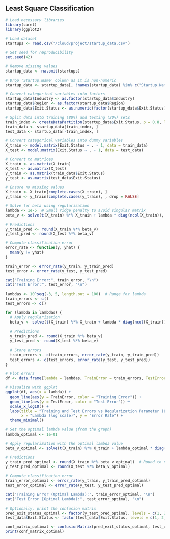 
## Least Square Classification

```r
# Load necessary libraries
library(caret)
library(ggplot2)

# Load dataset
startups <- read.csv("/cloud/project/startup_data.csv")

# Set seed for reproducibility
set.seed(42)

# Remove missing values
startup_data <- na.omit(startups)

# Drop 'Startup.Name' column as it is non-numeric
startup_data <- startup_data[, !names(startup_data) %in% c("Startup.Name")]

# Convert categorical variables into factors
startup_data$Industry <- as.factor(startup_data$Industry)
startup_data$Region <- as.factor(startup_data$Region)
startup_data$Exit.Status <- as.numeric(factor(startup_data$Exit.Status))  # Convert exit status to numeric

# Split data into training (80%) and testing (20%) sets
train_index <- createDataPartition(startup_data$Exit.Status, p = 0.8, list = FALSE)
train_data <- startup_data[train_index, ]
test_data <- startup_data[-train_index, ]

# Convert categorical variables into dummy variables
X_train <- model.matrix(Exit.Status ~ . - 1, data = train_data)  
X_test <- model.matrix(Exit.Status ~ . - 1, data = test_data)

# Convert to matrices
X_train <- as.matrix(X_train)
X_test <- as.matrix(X_test)
y_train <- as.matrix(train_data$Exit.Status)
y_test <- as.matrix(test_data$Exit.Status)

# Ensure no missing values
X_train <- X_train[complete.cases(X_train), ]
y_train <- y_train[complete.cases(y_train), , drop = FALSE]

# Solve for beta using regularization
lambda <- 1e-5  # Small ridge penalty to avoid singular matrix
beta_v <- solve(t(X_train) %*% X_train + lambda * diag(ncol(X_train)), t(X_train) %*% y_train)

# Predictions
y_train_pred <- round(X_train %*% beta_v)
y_test_pred <- round(X_test %*% beta_v)

# Compute classification error
error_rate <- function(y, yhat) {
  mean(y != yhat)
}

train_error <- error_rate(y_train, y_train_pred)
test_error <- error_rate(y_test, y_test_pred)

cat("Training Error:", train_error, "\n")
cat("Test Error:", test_error, "\n")
```


```r
lambdas <- 10^seq(-3, 5, length.out = 100)  # Range for lambda
train_errors <- c()
test_errors <- c()

for (lambda in lambdas) {
  # Apply regularization
  beta_v <- solve(t(X_train) %*% X_train + lambda * diag(ncol(X_train)), t(X_train) %*% y_train)
  
  # Predictions
  y_train_pred <- round(X_train %*% beta_v)
  y_test_pred <- round(X_test %*% beta_v)
  
  # Store errors
  train_errors <- c(train_errors, error_rate(y_train, y_train_pred))
  test_errors <- c(test_errors, error_rate(y_test, y_test_pred))
}

# Plot errors
df <- data.frame(lambda = lambdas, TrainError = train_errors, TestError = test_errors)

# Visualize with ggplot
ggplot(df, aes(x = lambda)) + 
  geom_line(aes(y = TrainError, color = "Training Error")) +
  geom_line(aes(y = TestError, color = "Test Error")) +
  scale_x_log10() +
  labs(title = "Training and Test Errors vs Regularization Parameter (Lambda)",
       x = "Lambda (log scale)", y = "Error Rate") +
  theme_minimal()

```

```r
# Set the optimal lambda value (from the graph)
lambda_optimal <- 1e-01

# Apply regularization with the optimal lambda value
beta_v_optimal <- solve(t(X_train) %*% X_train + lambda_optimal * diag(ncol(X_train)), t(X_train) %*% y_train)

# Predictions
y_train_pred_optimal <- round(X_train %*% beta_v_optimal)  # Round to nearest class
y_test_pred_optimal <- round(X_test %*% beta_v_optimal)

# Compute classification error
train_error_optimal <- error_rate(y_train, y_train_pred_optimal)
test_error_optimal <- error_rate(y_test, y_test_pred_optimal)

cat("Training Error (Optimal Lambda):", train_error_optimal, "\n")
cat("Test Error (Optimal Lambda):", test_error_optimal, "\n")

# Optionally, print the confusion matrix
pred_exit_status_optimal <- factor(y_test_pred_optimal, levels = c(1, 2, 3))
test_data$Exit.Status <- factor(test_data$Exit.Status, levels = c(1, 2, 3))

conf_matrix_optimal <- confusionMatrix(pred_exit_status_optimal, test_data$Exit.Status)
print(conf_matrix_optimal)

```

